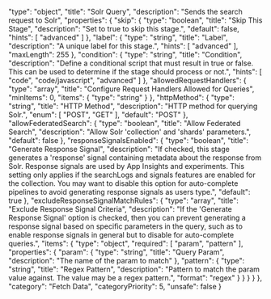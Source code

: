   "type": "object",
  "title": "Solr Query",
  "description": "Sends the search request to Solr",
  "properties": {
    "skip": {
      "type": "boolean",
      "title": "Skip This Stage",
      "description": "Set to true to skip this stage.",
      "default": false,
      "hints": [
        "advanced"
      ]
    },
    "label": {
      "type": "string",
      "title": "Label",
      "description": "A unique label for this stage.",
      "hints": [
        "advanced"
      ],
      "maxLength": 255
    },
    "condition": {
      "type": "string",
      "title": "Condition",
      "description": "Define a conditional script that must result in true or false. This can be used to determine if the stage should process or not.",
      "hints": [
        "code",
        "code/javascript",
        "advanced"
      ]
    },
    "allowedRequestHandlers": {
      "type": "array",
      "title": "Configure Request Handlers Allowed for Queries",
      "minItems": 0,
      "items": {
        "type": "string"
      }
    },
    "httpMethod": {
      "type": "string",
      "title": "HTTP Method",
      "description": "HTTP method for querying Solr.",
      "enum": [
        "POST",
        "GET"
      ],
      "default": "POST"
    },
    "allowFederatedSearch": {
      "type": "boolean",
      "title": "Allow Federated Search",
      "description": "Allow Solr 'collection' and 'shards' parameters.",
      "default": false
    },
    "responseSignalsEnabled": {
      "type": "boolean",
      "title": "Generate Response Signal",
      "description": "If checked, this stage generates a 'response' signal containing metadata about the response from Solr. Response signals are used by App Insights and experiments. This setting only applies if the searchLogs and signals features are enabled for the collection. You may want to disable this option for auto-complete pipelines to avoid generating response signals as users type.",
      "default": true
    },
    "excludeResponseSignalMatchRules": {
      "type": "array",
      "title": "Exclude Response Signal Criteria",
      "description": "If the 'Generate Response Signal' option is checked, then you can prevent generating a response signal based on specific parameters in the query, such as to enable response signals in general but to disable for auto-complete queries.",
      "items": {
        "type": "object",
        "required": [
          "param",
          "pattern"
        ],
        "properties": {
          "param": {
            "type": "string",
            "title": "Query Param",
            "description": "The name of the param to match"
          },
          "pattern": {
            "type": "string",
            "title": "Regex Pattern",
            "description": "Pattern to match the param value against. The value may be a regex pattern.",
            "format": "regex"
          }
        }
      }
    }
  },
  "category": "Fetch Data",
  "categoryPriority": 5,
  "unsafe": false
}
